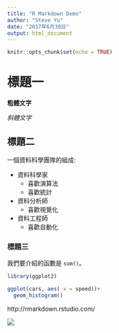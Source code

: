 ---
title: "R Markdown Demo"
author: "Steve Yu"
date: "2017年6月30日"
output: html_document
---

```{r setup, include=FALSE}
knitr::opts_chunk$set(echo = TRUE)
```

# 標題一

**粗體文字**

*斜體文字*

## 標題二

一個資料科學團隊的組成:

- 資料科學家
    - 喜歡演算法
    - 喜歡統計
- 資料分析師
    - 喜歡視覺化
- 資料工程師
    - 喜歡自動化
    
### 標題三

我們要介紹的函數是 `sum()`。

```{r message=FALSE, warning=FALSE}
library(ggplot2)

ggplot(cars, aes( x = speed))+
  geom_histogram()
```


http://rmarkdown.rstudio.com/

![](http://8comic.se/wp-content/uploads/2015/09/%E9%80%B2%E6%93%8A%E7%9A%84%E5%B7%A8%E4%BA%BA.jpg)